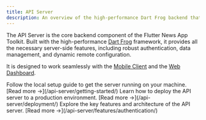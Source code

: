 ```yaml
---
title: API Server
description: An overview of the high-performance Dart Frog backend that powers the Flutter News App ecosystem.
---
```



The API Server is the core backend component of the Flutter News App Toolkit. Built with the high-performance [Dart Frog](https://dartfrog.vgv.dev/) framework, it provides all the necessary server-side features, including robust authentication, data management, and dynamic remote configuration.

It is designed to work seamlessly with the [Mobile Client](/mobile-client/) and the [Web Dashboard](/web-dashboard/).

<CardGrid>
  <Card title="Getting Started" icon="rocket">
    Follow the local setup guide to get the server running on your machine.
    [Read more &rarr;](/api-server/getting-started/)
  </Card>
  <Card title="Deployment" icon="cloud">
    Learn how to deploy the API server to a production environment.
    [Read more &rarr;](/api-server/deployment/)
  </Card>
  <Card title="Features" icon="puzzle">
    Explore the key features and architecture of the API server.
    [Read more &rarr;](/api-server/features/authentication/)
  </Card>
</CardGrid>
